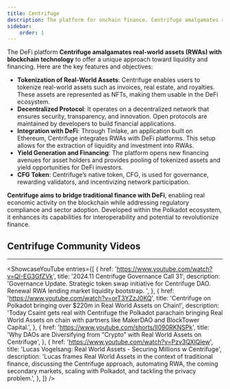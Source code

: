```yaml
---
title: Centrifuge
description: The platform for onchain finance. Centrifuge amalgamates real-world assets (RWAs) with blockchain technology.
sidebar: 
    order: 1
---
```



The DeFi platform **Centrifuge amalgamates real-world assets (RWAs) with blockchain technology** to offer a unique approach toward liquidity and financing. Here are the key features and objectives:

- **Tokenization of Real-World Assets**: Centrifuge enables users to tokenize real-world assets such as invoices, real estate, and royalties. These assets are represented as NFTs, making them usable in the DeFi ecosystem.
- **Decentralized Protocol**: It operates on a decentralized network that ensures security, transparency, and innovation. Open protocols are maintained by developers to build financial applications.
- **Integration with DeFi**: Through Tinlake, an application built on Ethereum, Centrifuge integrates RWAs with DeFi platforms. This setup allows for the extraction of liquidity and investment into RWAs.
- **Yield Generation and Financing**: The platform opens new financing avenues for asset holders and provides pooling of tokenized assets and yield opportunities for DeFi investors.
- **CFG Token**: Centrifuge’s native token, CFG, is used for governance, rewarding validators, and incentivizing network participation.

**Centrifuge aims to bridge traditional finance with DeFi**, enabling real economic activity on the blockchain while addressing regulatory compliance and sector adoption. Developed within the Polkadot ecosystem, it enhances its capabilities for interoperability and potential to revolutionize finance.

## Centrifuge Community Videos
------------
<ShowcaseYouTube
  entries={[
              {
      href: 'https://www.youtube.com/watch?v=QI-EG3GfZVk',
      title: '2024.11 Centrifuge Governance Call 31',
      description: 'Governance Update. Strategic token swap initiative for Centrifuge DAO. Renewal RWA lending market liquidity bootstrap. ',
          },
              {
      href: 'https://www.youtube.com/watch?v=orT3YZzJ0KQ',
      title: 'Centrifuge on Polkadot bringing over $220m in Real World Assets on Chain!',
      description: 'Today Csaint gets real with Centrifuge the Polkadot parachain bringing Real World Assets on chain with partners like MakerDAO and BlockTower Capital.',
          },
                        {
      href: 'https://www.youtube.com/shorts/ll090RKNSPk',
      title: 'Why DAOs are Diversifying from “Crypto” with Real World Assets on Centrifuge',
          },
                                  {
      href: 'https://www.youtube.com/watch?v=Pzv3QXlQlew',
      title: 'Lucas Vogelsang: Real World Assets - Securing Millions w Centrifuge',
      description: 'Lucas frames Real World Assets in the context of traditional finance, discussing the Centrifuge approach, automating RWA, the coming secondary markets, scaling with Polkadot, and tackling the privacy problem.',
          },
  ]} />